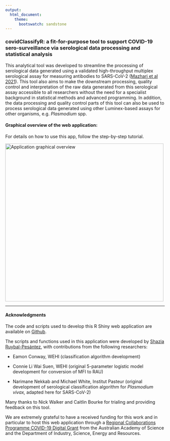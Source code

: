 ```yaml
---
output:
  html_document:
    theme: 
      bootswatch: sandstone
---
```


### **covidClassifyR**: a fit-for-purpose tool to support COVID-19 sero-surveillance via serological data processing and statistical analysis

This analytical tool was developed to streamline the processing of serological data generated using a validated high-throughput multiplex serological assay for measuring antibodies to SARS-CoV-2 ([Mazhari et al 2021](https://doi.org/10.3390/mps4040072)). This tool also aims to make the downstream processing, quality control and interpretation of the raw data generated from this serological assay accessible to all researchers without the need for a specialist background in statistical methods and advanced programming. In addition, the data processing and quality control parts of this tool can also be used to process serological data generated using other Luminex-based assays for other organisms, e.g. *Plasmodium* spp.


#### Graphical overview of the web application:
For details on how to use this app, follow the step-by-step tutorial.

![](images/app_design.png "Application graphical overview"){width="500"}

-----------------------------------------------
#### Acknowledgments

The code and scripts used to develop this R Shiny web application are available on [Github](https://github.com/shaziaruybal/covidclassifyr).

The scripts and functions used in this application were developed by [Shazia Ruybal-Pesántez](https://twitter.com/drshaziaruybal), with contributions from the following researchers:

-   Eamon Conway, WEHI (classification algorithm development)

-   Connie Li Wai Suen, WEHI (original 5-parameter logistic model development for conversion of MFI to RAU)

-   Narimane Nekkab and Michael White, Institut Pasteur (original development of serological classification algorithm for *Plasmodium vivax,* adapted here for SARS-CoV-2)

Many thanks to Nick Walker and Caitlin Bourke for trialing and providing feedback on this tool.

We are extremely grateful to have a received funding for this work and in particular to host this web application through a [Regional Collaborations Programme COVID-19 Digital Grant](https://www.science.org.au/news-and-events/news-and-media-releases/regional-research-set-get-digital-boost) from the Australian Academy of Science and the Department of Industry, Science, Energy and Resources.